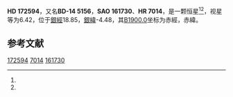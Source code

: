{{Starbox begin
| name = HD 172594
}}
{{Starbox observe
| epoch = [[J2000.0|J2000.0]]
| constell = {{星座名待查}}<ref name=SIMBAD>{{cite web
 | url=http://simbad.u-strasbg.fr/simbad/sim-id?Ident=HR+7014
 | title =Pulsating variable Star
 | publisher=Centre de Données astronomiques de Strasbourg
 | work=SIMBAD
 | accessdate=2012-07-13}}</ref><ref name=DATA>{{cite web
 | url=http://vizier.u-strasbg.fr/viz-bin/VizieR-5?-out.add=.&-source=5050&-corr=PK=HR&-out.max=9999&HR=7014
 | title=VizieR Detailed Page
 | accessdate=2012-07-13
 | archive-date=2016-03-04
 | archive-url=https://web.archive.org/web/20160304205510/http://vizier.u-strasbg.fr/viz-bin/VizieR-5?-out.add=.&-source=5050&-corr=PK=HR&-out.max=9999&HR=7014
 | dead-url=no
 }}</ref>
| 星官 = 
| ra = {{RA|18|41|42.5}}<ref name=SIMBAD /><ref name=DATA />
| dec = {{DEC|-14|33|51}}<ref name=SIMBAD /><ref name=DATA />
| appmag_v = 6.42<ref name=SIMBAD /><ref name=DATA />
}}
{{Starbox character
| class = F2Ib<ref name=SIMBAD /><ref name=DATA />
| b-v = 0.81<ref name=SIMBAD /><ref name=DATA />
| u-b = <ref name=SIMBAD /><ref name=DATA />
| r-i = <ref name=SIMBAD /><ref name=DATA />
| variable = 
}}
{{Starbox astrometry
| radial_v = 
| prop_mo_ra = -3
| parallax = 
| p_error = 
}}
{{Starbox catalog
| names =BD-14 5156，[[SAO星表|SAO]] 161730，[[HD星表|HD]] 172594，[[HR星表|HR]] 7014}}
{{Starbox reference |Simbad=HR+7014}}
{{Starbox end}}

'''HD 172594'''，又名'''BD-14 5156'''，'''SAO 161730'''、'''HR 7014'''，是一颗恒星<ref name=SIMBAD /><ref name=DATA />，视星等为6.42，位于[[銀道座標系|銀經]]18.85，[[銀道座標系|銀緯]]-4.48，其[[B1900.0|B1900.0]]坐标为赤經{{RA|18|36|0.7}}，赤緯{{DEC|-14|-4.48|30}}。

== 参考文献 ==
{{reflist}}

{{star-stub}}

[[Category:HD和HDE天體|172594]]
[[Category:HR天體|7014]]
[[Category:SAO天體|161730]]